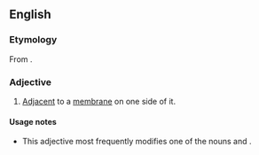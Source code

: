 ==English==

===Etymology===
From {{prefix|juxta|membrane|lang=en}}.

===Adjective===
{{en-adj|-}}

# {{context|biology|lang=en}} [[adjacent|Adjacent]] to a [[membrane]] on one side of it.

====Usage notes====
* This adjective most frequently modifies one of the nouns {{term|region}} and {{term|domain}}.